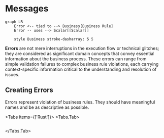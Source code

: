 
# Messages

```mermaid
graph LR
    Error <-- tied to --> Business[Business Rule]
    Error -- uses --> Scalar[[Scalar]]

    style Business stroke-dasharray: 5 5
```

**Errors** are not mere interruptions in the execution flow or technical glitches; they are considered as significant domain concepts that convey essential information about the business process. These errors can range from simple validation failures to complex business rule violations, each carrying context-specific information critical to the understanding and resolution of issues.

## Creating Errors

Errors represent violation of business rules. They should have meaningful names and be as descriptive as possible.

<Tabs items={['Rust']}>
<Tabs.Tab>
```rust filename="domain/src/todolist_error.rs" url=https://raw.githubusercontent.com/forgen-org/todo/ce9213676b2ebbd6532aed184f50fee13fd2684c/domain/src/todolist_error.rs
```

</Tabs.Tab>
</Tabs>
